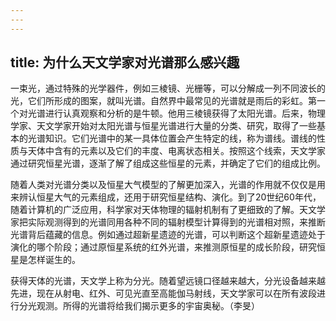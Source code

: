 ```yaml
---
---
---
```

title: 为什么天文学家对光谱那么感兴趣
---




一束光，通过特殊的光学器件，例如三棱镜、光栅等，可以分解成一列不同波长的光，它们所形成的图案，就叫光谱。自然界中最常见的光谱就是雨后的彩虹。第一个对光谱进行认真观察和分析的是牛顿。他用三棱镜获得了太阳光谱。后来，物理学家、天文学家开始对太阳光谱与恒星光谱进行大量的分类、研究，取得了一些基本的光谱知识。它们光谱中的某一具体位置会产生特定的线，称为谱线。谱线的性质与天体中含有的元素以及它们的丰度、电离状态相关。按照这个线索，天文学家通过研究恒星光谱，逐渐了解了组成这些恒星的元素，并确定了它们的组成比例。

随着人类对光谱分类以及恒星大气模型的了解更加深入，光谱的作用就不仅仅是用来辨认恒星大气的元素组成，还用于研究恒星结构、演化。到了20世纪60年代，随着计算机的广泛应用，科学家对天体物理的辐射机制有了更细致的了解。天文学家把实际观测得到的光谱同用各种不同的辐射模型计算得到的光谱相对照，来推断光谱背后蕴藏的信息。例如通过超新星遗迹的光谱，可以判断这个超新星遗迹处于演化的哪个阶段；通过原恒星系统的红外光谱，来推测原恒星的成长阶段，研究恒星是怎样诞生的。



获得天体的光谱，天文学上称为分光。随着望远镜口径越来越大，分光设备越来越先进，现在从射电、红外、可见光直至高能伽马射线，天文学家可以在所有波段进行分光观测。所得的光谱将给我们揭示更多的宇宙奥秘。（李旻）